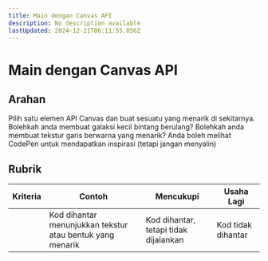 ```yaml
---
title: Main dengan Canvas API
description: No description available
lastUpdated: 2024-12-21T06:11:55.056Z
---
```


# Main dengan Canvas API

## Arahan

Pilih satu elemen API Canvas dan buat sesuatu yang menarik di sekitarnya. Bolehkah anda membuat galaksi kecil bintang berulang? Bolehkah anda membuat tekstur garis berwarna yang menarik? Anda boleh melihat CodePen untuk mendapatkan inspirasi (tetapi jangan menyalin)

## Rubrik

| Kriteria | Contoh                                                 | Mencukupi                            | Usaha Lagi     |
| -------- | --------------------------------------------------------- | ----------------------------------- | --------------------- |
|          | Kod dihantar menunjukkan tekstur atau bentuk yang menarik | Kod dihantar, tetapi tidak dijalankan | Kod tidak dihantar |
